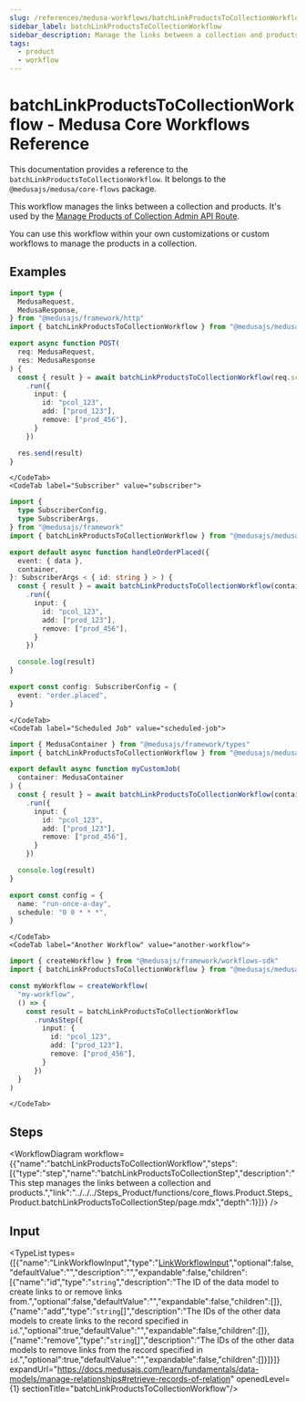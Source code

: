 ```yaml
---
slug: /references/medusa-workflows/batchLinkProductsToCollectionWorkflow
sidebar_label: batchLinkProductsToCollectionWorkflow
sidebar_description: Manage the links between a collection and products.
tags:
  - product
  - workflow
---
```



# batchLinkProductsToCollectionWorkflow - Medusa Core Workflows Reference

This documentation provides a reference to the `batchLinkProductsToCollectionWorkflow`. It belongs to the `@medusajs/medusa/core-flows` package.

This workflow manages the links between a collection and products. It's used by the
[Manage Products of Collection Admin API Route](https://docs.medusajs.com/api/admin#collections\_postcollectionsidproducts).

You can use this workflow within your own customizations or custom workflows to manage the products in a collection.

<SourceCodeLink link="https://github.com/medusajs/medusa/blob/f00e6bf660ab96b9d41bc3d424c8d78c54eaa8e7/packages/core/core-flows/src/product/workflows/batch-link-products-collection.ts#L28" />

## Examples

<CodeTabs group="workflow-exection">
    <CodeTab label="API Route" value="api-route">
    
```ts title="src/api/workflow/route.ts"
import type {
  MedusaRequest,
  MedusaResponse,
} from "@medusajs/framework/http"
import { batchLinkProductsToCollectionWorkflow } from "@medusajs/medusa/core-flows"

export async function POST(
  req: MedusaRequest,
  res: MedusaResponse
) {
  const { result } = await batchLinkProductsToCollectionWorkflow(req.scope)
    .run({
      input: {
        id: "pcol_123",
        add: ["prod_123"],
        remove: ["prod_456"],
      }
    })

  res.send(result)
}
```

    </CodeTab>
    <CodeTab label="Subscriber" value="subscriber">
    
```ts title="src/subscribers/order-placed.ts"
import {
  type SubscriberConfig,
  type SubscriberArgs,
} from "@medusajs/framework"
import { batchLinkProductsToCollectionWorkflow } from "@medusajs/medusa/core-flows"

export default async function handleOrderPlaced({
  event: { data },
  container,
}: SubscriberArgs < { id: string } > ) {
  const { result } = await batchLinkProductsToCollectionWorkflow(container)
    .run({
      input: {
        id: "pcol_123",
        add: ["prod_123"],
        remove: ["prod_456"],
      }
    })

  console.log(result)
}

export const config: SubscriberConfig = {
  event: "order.placed",
}
```

    </CodeTab>
    <CodeTab label="Scheduled Job" value="scheduled-job">
    
```ts title="src/jobs/message-daily.ts"
import { MedusaContainer } from "@medusajs/framework/types"
import { batchLinkProductsToCollectionWorkflow } from "@medusajs/medusa/core-flows"

export default async function myCustomJob(
  container: MedusaContainer
) {
  const { result } = await batchLinkProductsToCollectionWorkflow(container)
    .run({
      input: {
        id: "pcol_123",
        add: ["prod_123"],
        remove: ["prod_456"],
      }
    })

  console.log(result)
}

export const config = {
  name: "run-once-a-day",
  schedule: "0 0 * * *",
}
```

    </CodeTab>
    <CodeTab label="Another Workflow" value="another-workflow">
    
```ts title="src/workflows/my-workflow.ts"
import { createWorkflow } from "@medusajs/framework/workflows-sdk"
import { batchLinkProductsToCollectionWorkflow } from "@medusajs/medusa/core-flows"

const myWorkflow = createWorkflow(
  "my-workflow",
  () => {
    const result = batchLinkProductsToCollectionWorkflow
      .runAsStep({
        input: {
          id: "pcol_123",
          add: ["prod_123"],
          remove: ["prod_456"],
        }
      })
  }
)
```

    </CodeTab>
  </CodeTabs>

## Steps

<WorkflowDiagram workflow={{"name":"batchLinkProductsToCollectionWorkflow","steps":[{"type":"step","name":"batchLinkProductsToCollectionStep","description":"This step manages the links between a collection and products.","link":"../../../Steps_Product/functions/core_flows.Product.Steps_Product.batchLinkProductsToCollectionStep/page.mdx","depth":1}]}} />

## Input

<TypeList types={[{"name":"LinkWorkflowInput","type":"[LinkWorkflowInput](../../../../../types/CommonTypes/types/types.CommonTypes.LinkWorkflowInput/page.mdx)","optional":false,"defaultValue":"","description":"","expandable":false,"children":[{"name":"id","type":"`string`","description":"The ID of the data model to create links to or remove links from.","optional":false,"defaultValue":"","expandable":false,"children":[]},{"name":"add","type":"`string`[]","description":"The IDs of the other data models to create links to the record specified in `id`.","optional":true,"defaultValue":"","expandable":false,"children":[]},{"name":"remove","type":"`string`[]","description":"The IDs of the other data models to remove links from the record specified in `id`.","optional":true,"defaultValue":"","expandable":false,"children":[]}]}]} expandUrl="https://docs.medusajs.com/learn/fundamentals/data-models/manage-relationships#retrieve-records-of-relation" openedLevel={1} sectionTitle="batchLinkProductsToCollectionWorkflow"/>
